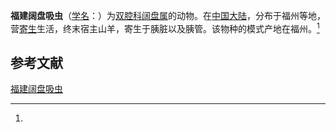 {{Speciesbox
| name = 福建阔盘吸虫
| status = 
| status_system = 
| image = 
| genus = Eurytrema
| species = fukienensis
| authority = (Tang et Tang, 1978)<ref name='id9923'>{{cite web| url =http://www.bioinfo.cn/db05/BjdwSpecies.php?action=view&id=9923| title =福建阔盘吸虫| work =《中国动物物种编目数据库》| publisher =中国科学院微生物研究所| author =中国科学院动物研究所| accessdate =2009-04-16| deadurl =yes| archiveurl =https://web.archive.org/web/20160305005532/http://www.bioinfo.cn/db05/BjdwSpecies.php?action=view&id=9923| archivedate =2016-03-05}}</ref>
}}

'''福建阔盘吸虫'''（[[学名|学名]]：{{lang|la|''Eurytrema fukienensis''}}）为[[双腔科|双腔科]][[阔盘属|阔盘属]]的动物。在[[中国大陆|中国大陆]]，分布于福州等地，营[[寄生|寄生]]生活，终末宿主山羊，寄生于胰脏以及胰管。该物种的模式产地在福州。<ref name='id9923'/>

== 参考文献 ==
{{reflist}}

{{Wikispecies|Eurytrema fukienensis}}

[[Category:阔盘属|福建阔盘吸虫]]


{{吸虫小作品}}
